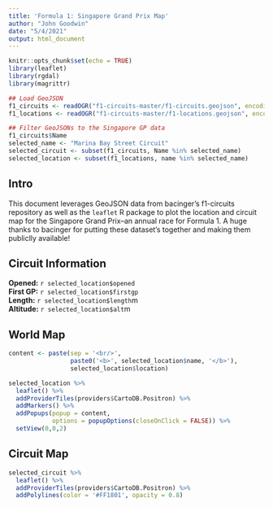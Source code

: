 ---
title: 'Formula 1: Singapore Grand Prix Map'
author: "John Goodwin"
date: "5/4/2021"
output: html_document
---

```{r setup, include=FALSE}
knitr::opts_chunk$set(echo = TRUE)
library(leaflet)
library(rgdal)
library(magrittr)
```

```{r load_data, include=FALSE}
## Load GeoJSON
f1_circuits <- readOGR("f1-circuits-master/f1-circuits.geojson", encoding = "UTF-8", use_iconv = TRUE)
f1_locations <- readOGR("f1-circuits-master/f1-locations.geojson", encoding = "UTF-8", use_iconv = TRUE)

## Filter GeoJSONs to the Singapore GP data
f1_circuits$Name
selected_name <- "Marina Bay Street Circuit"
selected_circuit <- subset(f1_circuits, Name %in% selected_name)
selected_location <- subset(f1_locations, name %in% selected_name)
```

## Intro

This document leverages GeoJSON data from bacinger's f1-circuits repository as well as the `leaflet` R package to plot the location and circuit map for the Singapore Grand Prix--an annual race for Formula 1. A huge thanks to bacinger for putting these dataset's together and making them publiclly available! 

## Circuit Information
**Opened:** `r selected_location$opened` <br />
**First GP:** `r selected_location$firstgp` <br />
**Length:** `r selected_location$length`m <br />
**Altitude:** `r selected_location$alt`m <br />

## World Map
```{r world_map, echo=FALSE}
content <- paste(sep = '<br/>', 
                 paste0('<b>', selected_location$name, '</b>'),
                 selected_location$location)

selected_location %>%
  leaflet() %>%
  addProviderTiles(providers$CartoDB.Positron) %>%
  addMarkers() %>%
  addPopups(popup = content,
            options = popupOptions(closeOnClick = FALSE)) %>%
  setView(0,0,2)

```

## Circuit Map

```{r circuit_map, echo=FALSE}
selected_circuit %>%
  leaflet() %>%
  addProviderTiles(providers$CartoDB.Positron) %>%
  addPolylines(color = '#FF1801', opacity = 0.8)
```
